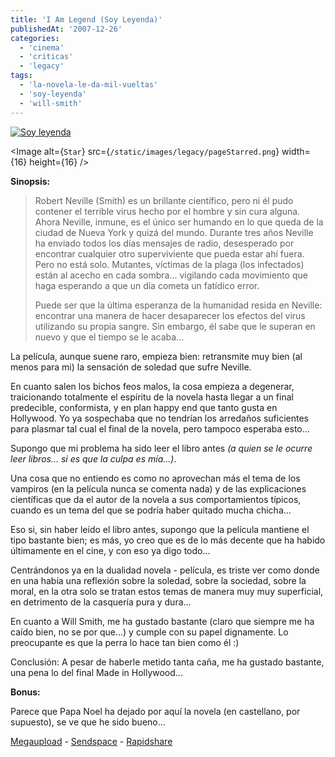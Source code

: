 ```yaml
---
title: 'I Am Legend (Soy Leyenda)'
publishedAt: '2007-12-26'
categories:
  - 'cinema'
  - 'criticas'
  - 'legacy'
tags:
  - 'la-novela-le-da-mil-vueltas'
  - 'soy-leyenda'
  - 'will-smith'
---
```


[![Soy leyenda](/static/images/legacy/I_am_legend_teaser.jpeg 'Soy leyenda')](http://www.imdb.com/title/tt0480249/)

\<Image
alt={`Star`}
src={`/static/images/legacy/pageStarred.png`}
width={16}
height={16}
/>

**Sinopsis:**

> Robert Neville (Smith) es un brillante científico, pero ni él pudo contener el terrible virus hecho por el hombre y sin cura alguna. Ahora Neville, inmune, es el único ser humando en lo que queda de la ciudad de Nueva York y quizá del mundo. Durante tres años Neville ha enviado todos los días mensajes de radio, desesperado por encontrar cualquier otro superviviente que pueda estar ahí fuera. Pero no está solo. Mutantes, víctimas de la plaga (los infectados) están al acecho en cada sombra... vigilando cada movimiento que haga esperando a que un día cometa un fatídico error.
>
> Puede ser que la última esperanza de la humanidad resida en Neville: encontrar una manera de hacer desaparecer los efectos del virus utilizando su propia sangre. Sin embargo, él sabe que le superan en nuevo y que el tiempo se le acaba...

La película, aunque suene raro, empieza bien: retransmite muy bien (al menos para mi) la sensación de soledad que sufre Neville.

En cuanto salen los bichos feos malos, la cosa empieza a degenerar, traicionando totalmente el espíritu de la novela hasta llegar a un final predecible, conformista, y en plan happy end que tanto gusta en Hollywood. Yo ya sospechaba que no tendrían los arredaños suficientes para plasmar tal cual el final de la novela, pero tampoco esperaba esto...

Supongo que mi problema ha sido leer el libro antes _(a quien se le ocurre leer libros... si es que la culpa es mía...)_.

Una cosa que no entiendo es como no aprovechan más el tema de los vampiros (en la película nunca se comenta nada) y de las explicaciones científicas que da el autor de la novela a sus comportamientos típicos, cuando es un tema del que se podría haber quitado mucha chicha...

Eso si, sin haber leído el libro antes, supongo que la película mantiene el tipo bastante bien; es más, yo creo que es de lo más decente que ha habido últimamente en el cine, y con eso ya digo todo...

Centrándonos ya en la dualidad novela - película, es triste ver como donde en una había una reflexión sobre la soledad, sobre la sociedad, sobre la moral, en la otra solo se tratan estos temas de manera muy muy superficial, en detrimento de la casquería pura y dura...

En cuanto a Will Smith, me ha gustado bastante (claro que siempre me ha caído bien, no se por que...) y cumple con su papel dignamente. Lo preocupante es que la perra lo hace tan bien como él :)

Conclusión: A pesar de haberle metido tanta caña, me ha gustado bastante, una pena lo del final Made in Hollywood...

**Bonus:**

Parece que Papa Noel ha dejado por aquí la novela (en castellano, por supuesto), se ve que he sido bueno...

[Megaupload](http://www.megaupload.com/es/?d=ZHPSHYEP) - [Sendspace](http://www.sendspace.com/file/iiwbt2) - [Rapidshare](http://rapidshare.com/files/79129761/soy-leyenda.pdf.html)
